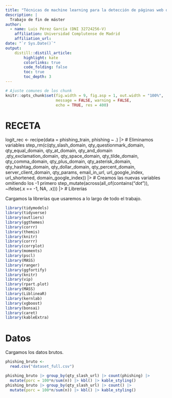 ---
title: "Técnicas de machine learning para la detección de páginas web de phishing"
description: |
  Trabajo de fin de máster
author:
  - name: Luis Pérez García (DNI 32724256-V)
    affiliation: Universidad Complutense de Madrid
    affiliation_url: 
date: "`r Sys.Date()`"
output:
    distill::distill_article:
        highlight: kate
        colorlinks: true
        code_folding: false
        toc: true            
        toc_depth: 3     
---

```{r setup, include = FALSE}
# Ajuste comunes de los chunk
knitr::opts_chunk$set(fig.width = 9, fig.asp = 1, out.width = "100%",
                      message = FALSE, warning = FALSE,
                      echo = TRUE, res = 400)
```


# RECETA
logit_rec <- 
 recipe(data = phishing_train, phishing ~ .) |> 
  # Eliminamos variables
  step_rm(c(qty_slash_domain, qty_questionmark_domain, qty_equal_domain,
            qty_at_domain, qty_and_domain ,qty_exclamation_domain, 
            qty_space_domain, qty_tilde_domain, qty_comma_domain, 
            qty_plus_domain, qty_asterisk_domain, qty_hashtag_domain, 
            qty_dollar_domain, qty_percent_domain, server_client_domain, 
            qty_params, email_in_url, url_google_index, url_shortened, domain_google_index)) |> 
  # Creamos las nuevas variables omitiendo los -1 primero
  step_mutate(across(all_of(contains("_dot_")), ~ifelse(.x == -1, NA, .x))) |> 
# Librerías

Cargamos la librerías que usaremos a lo largo de todo el trabajo.

```{r}
library(tidymodels)
library(tidyverse)
library(outliers)
library(ggthemes)
library(corrr)
library(themis)
library(knitr)
library(corrr)
library(corrplot)
library(moments)
library(pscl)
library(MASS)
library(ranger)
library(ggfortify)
library(knitr)
library(vip)
library(rpart.plot)
library(MASS)
library(LiblineaR)
library(kernlab)
library(xgboost)
library(bonsai)
library(caret)
library(kableExtra)
```

# Datos

Cargamos los datos brutos.

```{r}
phishing_bruto <- 
  read.csv("dataset_full.csv")
```

```{r}
phishing_bruto |> group_by(qty_slash_url) |> count(phishing) |> 
  mutate(porc = 100*n/sum(n)) |> kbl() |> kable_styling()
phishing_bruto |> group_by(qty_slash_url) |> count() |> 
  mutate(porc = 100*n/sum(n)) |> kbl() |> kable_styling()
```


